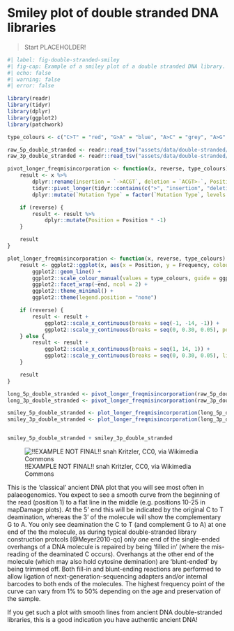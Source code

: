 # Smiley plot of double stranded DNA libraries

> Start PLACEHOLDER!

::: {layout-ncol=2}

<div>
```r
#| label: fig-double-stranded-smiley
#| fig-cap: Example of a smiley plot of a double stranded DNA library. Data taken from [@Star2017-cj]. Damage data generated using [DamageProfiler](/intro.qmd) and plotted using R and tidyverse packages [@Wickham2019-ot].
#| echo: false
#| warning: false
#| error: false

library(readr)
library(tidyr)
library(dplyr)
library(ggplot2)
library(patchwork)

type_colours <- c("C>T" = "red", "G>A" = "blue", "A>C" = "grey", "A>G" = "grey", "A>T" = "grey", "C>A" = "grey", "C>G" = "grey", "G>C" = "grey", "G>T" = "grey", "T>A" = "grey", "T>C" = "grey", "T>G" = "grey", "insertion" = "grey", "deletion" = "grey")

raw_5p_double_stranded <- readr::read_tsv("assets/data/double-stranded/5p_freq_misincorporations.txt", comment = "#")
raw_3p_double_stranded <- readr::read_tsv("assets/data/double-stranded/3p_freq_misincorporations.txt", comment = "#")

pivot_longer_freqmisincorporation <- function(x, reverse, type_colours) {
    result <- x %>%
        dplyr::rename(insertion = `->ACGT`, deletion = `ACGT>-`, Position = Pos) %>%
        tidyr::pivot_longer(tidyr::contains(c(">", "insertion", "deletion")), names_to = "Mutation Type", values_to = "Frequency") %>%
        dplyr::mutate(`Mutation Type` = factor(`Mutation Type`, levels = rev(names(type_colours))))

    if (reverse) {
        result <- result %>%
            dplyr::mutate(Position = Position * -1)
    }

    result
}

plot_longer_freqmisincorporation <- function(x, reverse, type_colours) {
    result <- ggplot2::ggplot(x, aes(x = Position, y = Frequency, colour = `Mutation Type`)) +
        ggplot2::geom_line() +
        ggplot2::scale_colour_manual(values = type_colours, guide = ggplot2::guide_legend(reverse = TRUE)) +
        ggplot2::facet_wrap(~end, ncol = 2) +
        ggplot2::theme_minimal() +
        ggplot2::theme(legend.position = "none")

    if (reverse) {
        result <- result +
            ggplot2::scale_x_continuous(breaks = seq(-1, -14, -1)) +
            ggplot2::scale_y_continuous(breaks = seq(0, 0.30, 0.05), position = "right", limits = c(0, 0.30))
    } else {
        result <- result +
            ggplot2::scale_x_continuous(breaks = seq(1, 14, 1)) +
            ggplot2::scale_y_continuous(breaks = seq(0, 0.30, 0.05), limits = c(0, 0.30))
    }

    result
}

long_5p_double_stranded <- pivot_longer_freqmisincorporation(raw_5p_double_stranded, reverse = FALSE, type_colours = type_colours) %>% mutate(end = "5p")
long_3p_double_stranded <- pivot_longer_freqmisincorporation(raw_3p_double_stranded, reverse = TRUE, type_colours = type_colours) %>% mutate(end = "3p")

smiley_5p_double_stranded <- plot_longer_freqmisincorporation(long_5p_double_stranded, reverse = FALSE, type_colours)
smiley_3p_double_stranded <- plot_longer_freqmisincorporation(long_3p_double_stranded, reverse = TRUE, type_colours)


smiley_5p_double_stranded + smiley_3p_double_stranded

```
</div>

<div>

![!!EXAMPLE NOT FINAL!! snah Kritzler, CC0, via Wikimedia Commons](https://upload.wikimedia.org/wikipedia/commons/thumb/d/d1/Salvador_dali_als_Auge.jpg/512px-Salvador_dali_als_Auge.jpg){#fig-double-stranded-caricature}

</div>

:::

This is the 'classical' ancient DNA plot that you will see most often in palaeogenomics. 
You expect to see a smooth curve from the beginning of the read (position 1) to a flat line in the middle (e.g. positions 10-25 in mapDamage plots). 
At the 5' end this will be indicated by the original C to T deamination, whereas the 3' of the molecule will show the complementary G to A. 
You only see deamination the C to T (and complement G to A) at one end of the the molecule, as during typical double-stranded library construction protcols [@Meyer2010-qc] only _one_ end of the single-ended overhangs of a DNA molecule is repaired by being 'filled in' (where the mis-reading of the deaminated C occurs). 
Overhangs at the other end of the molecule (which may also hold cytosine demination) are 'blunt-ended' by being trimmed off.
Both fill-in and blunt-ending reactions are performed to allow ligation of next-generation-sequencing adapters and/or internal barcodes to both ends of the molecules. 
The highest frequency point of the curve can vary from 1% to 50% depending on the age and preservation of the sample.

If you get such a plot with smooth lines from ancient DNA double-stranded libraries, this is a good indication you have authentic ancient DNA!


<!-- TODO: FINISH DESCRIPTION -->